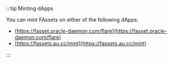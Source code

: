 :::tip Minting dApps

You can mint FAssets on either of the following dApps:

- [https://fasset.oracle-daemon.com/flare](https://fasset.oracle-daemon.com/flare)
- [https://fassets.au.cc/mint](https://fassets.au.cc/mint)

:::
